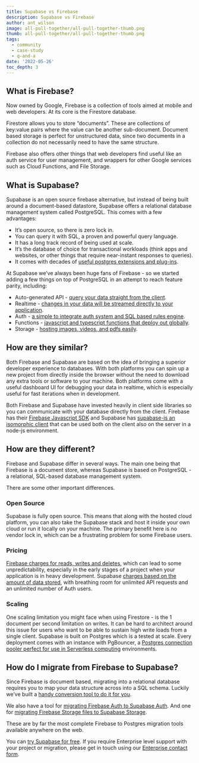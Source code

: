 ```yaml
---
title: Supabase vs Firebase
description: Supabase vs Firebase
author: ant_wilson
image: all-pull-together/all-pull-together-thumb.png
thumb: all-pull-together/all-pull-together-thumb.png
tags:
  - community
  - case-study
  - q-and-a
date: '2022-05-26'
toc_depth: 3
---
```


## What is Firebase?

Now owned by Google, Firebase is a collection of tools aimed at mobile and web developers. At its core is the Firestore database.

Firestore allows you to store “documents”. These are collections of key:value pairs where the value can be another sub-document. Document based storage is perfect for unstructured data, since two documents in a collection do not necessarily need to have the same structure.

Firebase also offers other things that web developers find useful like an auth service for user management, and wrappers for other Google services such as Cloud Functions, and File Storage.

## What is Supabase?

Supabase is an open source firebase alternative, but instead of being built around a document-based datastore, Supabase offers a relational database management system called PostgreSQL. This comes with a few advantages:

- It’s open source, so there is zero lock in.
- You can query it with SQL, a proven and powerful query language.
- It has a long track record of being used at scale.
- It’s the database of choice for transactional workloads (think apps and websites, or other things that require near-instant responses to queries).
- It comes with decades of [useful postgres extensions and plug-ins](https://supabase.com/docs/guides/database/extensions).

At Supabase we’ve always been huge fans of Firebase - so we started adding a few things on top of PostgreSQL in an attempt to reach feature parity, including:

- Auto-generated API - [query your data straight from the client](https://supabase.com/docs/guides/api#rest-api-2).
- Realtime - [changes in your data will be streamed directly to your application](https://supabase.com/docs/reference/dart/subscribe).
- Auth - [a simple to integrate auth system and SQL based rules engine](https://supabase.com/auth).
- Functions - [javascript and typescript functions that deploy out globally](https://supabase.com/edge-functions).
- Storage - [hosting images, videos, and pdfs easily](https://supabase.com/storage).

## How are they similar?

Both Firebase and Supabase are based on the idea of bringing a superior developer experience to databases. With both platforms you can spin up a new project from directly inside the browser without the need to download any extra tools or software to your machine. Both platforms come with a useful dashboard UI for debugging your data in realtime, which is especially useful for fast iterations when in development.

Both Firebase and Supabase have invested heavily in client side libraries so you can communicate with your database directly from the client. Firebase has their [Firebase Javascript SDK](https://github.com/firebase/firebase-js-sdk) and Supabase has [supabase-js an isomorphic client](https://github.com/supabase/supabase-js/) that can be used both on the client also on the server in a node-js environment.

## How are they different?

Firebase and Supabase differ in several ways. The main one being that Firebase is a document store, whereas Supabase is based on PostgreSQL - a relational, SQL-based database management system. 

There are some other important differences.

### Open Source

Supabase is fully open source. This means that along with the hosted cloud platform, you can also take the Supabase stack and host it inside your own cloud or run it locally on your machine. The primary benefit here is no vendor lock in, which can be a frustrating problem for some Firebase users.

### Pricing

[Firebase charges for reads, writes and deletes](https://firebase.google.com/pricing), which can lead to some unpredictability, especially in the early stages of a project when your application is in heavy development. Supabase [charges based on the amount of data stored](https://supabase.com/pricing), with breathing room for unlimited API requests and an unlimited number of Auth users.

### Scaling

One scaling limitation you might face when using Firestore - is the 1 document per second limitation on writes. It can be hard to architect around this issue for users who want to be able to sustain high write loads from a single client. Supabase is built on Postgres which is a tested at scale. Every deployment comes with an instance with PgBouncer, a [Postgres connection pooler perfect for use in Serverless computing](https://supabase.com/docs/guides/database/connecting-to-postgres#connection-pool) environments.

## How do I migrate from Firebase to Supabase?

Since Firebase is document based, migrating into a relational database requires you to map your data structure across into a SQL schema. Luckily we’ve built a [handy conversion tool to do it for you](https://github.com/supabase-community/firebase-to-supabase/tree/main/firestore).

We also have a tool for [migrating Firebase Auth to Supabase Auth](https://github.com/supabase-community/firebase-to-supabase/tree/main/auth). And one for [migrating Firebase Storage files to Supabase Storage](https://github.com/supabase-community/firebase-to-supabase/tree/main/storage).

These are by far the most complete Firebase to Postgres migration tools available anywhere on the web.

You can [try Supabase for free](https://app.supabase.io). If you require Enterprise level support with your project or migration, please get in touch using our [Enterprise contact form](https://supabase.com/contact/enterprise).
